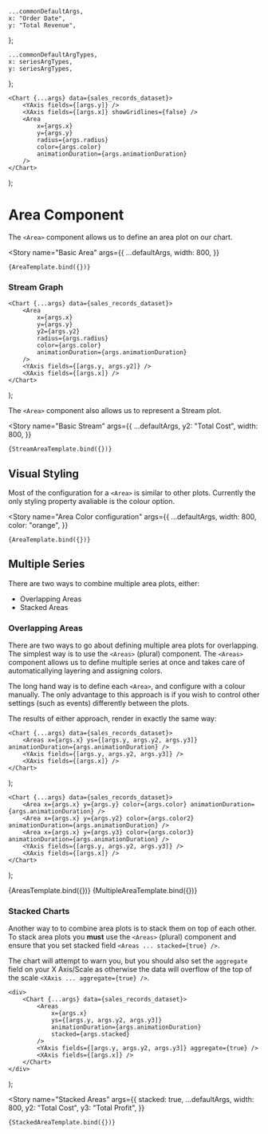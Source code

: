 <!--- Area.stories.mdx --->



    ...commonDefaultArgs,
    x: "Order Date",
    y: "Total Revenue",
};

    ...commonDefaultArgTypes,
    x: seriesArgTypes,
    y: seriesArgTypes,
};

<Meta title="XYCharts/Area Plots" component={Area} argTypes={lineArgTypes} />

    <Chart {...args} data={sales_records_dataset}>
        <YAxis fields={[args.y]} />
        <XAxis fields={[args.x]} showGridlines={false} />
        <Area
            x={args.x}
            y={args.y}
            radius={args.radius}
            color={args.color}
            animationDuration={args.animationDuration}
        />
    </Chart>
);

# Area Component

The `<Area>` component allows us to define an area plot on our chart.

<Story
    name="Basic Area"
    args={{
        ...defaultArgs,
        width: 800,
    }}
>
    {AreaTemplate.bind({})}
</Story>

### Stream Graph

    <Chart {...args} data={sales_records_dataset}>
        <Area
            x={args.x}
            y={args.y}
            y2={args.y2}
            radius={args.radius}
            color={args.color}
            animationDuration={args.animationDuration}
        />
        <YAxis fields={[args.y, args.y2]} />
        <XAxis fields={[args.x]} />
    </Chart>
);

The `<Area>` component also allows us to represent a Stream plot.

<Story
    name="Basic Stream"
    args={{
        ...defaultArgs,
        y2: "Total Cost",
        width: 800,
    }}
>
    {StreamAreaTemplate.bind({})}
</Story>

## Visual Styling

Most of the configuration for a `<Area>` is similar to other plots. Currently the only styling property avaliable is the colour option.

<Story
    name="Area Color configuration"
    args={{
        ...defaultArgs,
        width: 800,
        color: "orange",
    }}
>
    {AreaTemplate.bind({})}
</Story>

## Multiple Series

There are two ways to combine multiple area plots, either:

-   Overlapping Areas
-   Stacked Areas

### Overlapping Areas

There are two ways to go about defining multiple area plots for overlapping. The simplest way is to use the `<Areas>` (plural) component. The `<Areas>` component allows us to define multiple series at once and takes care of automaticallying layering and assigning colors.

The long hand way is to define each `<Area>`, and configure with a colour manually. The only advantage to this approach is if you wish to control other settings (such as events) differently between the plots.

The results of either approach, render in exactly the same way:

    <Chart {...args} data={sales_records_dataset}>
        <Areas x={args.x} ys={[args.y, args.y2, args.y3]} animationDuration={args.animationDuration} />
        <YAxis fields={[args.y, args.y2, args.y3]} />
        <XAxis fields={[args.x]} />
    </Chart>
);

    <Chart {...args} data={sales_records_dataset}>
        <Area x={args.x} y={args.y} color={args.color} animationDuration={args.animationDuration} />
        <Area x={args.x} y={args.y2} color={args.color2} animationDuration={args.animationDuration} />
        <Area x={args.x} y={args.y3} color={args.color3} animationDuration={args.animationDuration} />
        <YAxis fields={[args.y, args.y2, args.y3]} />
        <XAxis fields={[args.x]} />
    </Chart>
);

<Canvas>
    <Story
        name="Multiple Series - Areas"
        args={{
            ...defaultArgs,
            width: 400,
            y2: "Total Cost",
            y3: "Total Profit",
        }}
    >
        {AreasTemplate.bind({})}
    </Story>
    <Story
        name="Multiple Series - Area"
        args={{
            ...defaultArgs,
            width: 400,
            color2: "#FF7F28",
            color3: "#00A230",
            y2: "Total Cost",
            y3: "Total Profit",
        }}
    >
        {MultipleAreaTemplate.bind({})}
    </Story>
</Canvas>

### Stacked Charts

Another way to to combine area plots is to stack them on top of each other. To stack area plots you **must** use the `<Areas>` (plural) component and ensure that you set stacked field `<Areas ... stacked={true} />`.

The chart will attempt to warn you, but you should also set the `aggregate` field on your X Axis/Scale as otherwise the data will overflow of the top of the scale `<XAxis ... aggregate={true} />`.

    <div>
        <Chart {...args} data={sales_records_dataset}>
            <Areas
                x={args.x}
                ys={[args.y, args.y2, args.y3]}
                animationDuration={args.animationDuration}
                stacked={args.stacked}
            />
            <YAxis fields={[args.y, args.y2, args.y3]} aggregate={true} />
            <XAxis fields={[args.x]} />
        </Chart>
    </div>
);

<Story
    name="Stacked Areas"
    args={{
        stacked: true,
        ...defaultArgs,
        width: 800,
        y2: "Total Cost",
        y3: "Total Profit",
    }}
>
    {StackedAreaTemplate.bind({})}
</Story>
